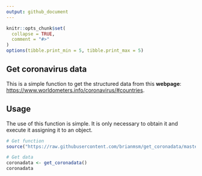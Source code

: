 ```yaml
---
output: github_document
---
```



```r
knitr::opts_chunk$set(
  collapse = TRUE,
  comment = "#>"
)
options(tibble.print_min = 5, tibble.print_max = 5)
```

## Get coronavirus data

This is a simple function to get the structured data from this **webpage**: [https://www.worldometers.info/coronavirus/#countries](https://www.worldometers.info/coronavirus/#countries).


## Usage

The use of this function is simple. It is only necessary to obtain it and execute it assigning it to an object.

```r
# Get function
source("https://raw.githubusercontent.com/brianmsm/get_coronadata/master/get_coronadata.R")

# Get data
coronadata <- get_coronadata()
coronadata
```

